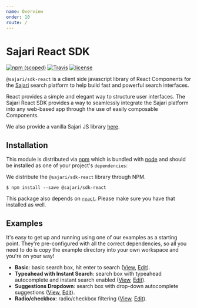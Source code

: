 ```yaml
---
name: Overview
order: 10
route: /
---
```


# Sajari React SDK
[![npm (scoped)](https://img.shields.io/npm/v/@sajari/sdk-react.svg?style=flat-square)](https://www.npmjs.com/package/@sajari/sdk-react)
[![Travis](https://img.shields.io/travis/sajari/sajari-sdk-react.svg?style=flat-square)](https://travis-ci.org/sajari/sajari-sdk-react)
[![license](https://img.shields.io/npm/l/@sajari/sdk-react.svg?style=flat-square)](./LICENSE)

`@sajari/sdk-react` is a client side javascript library of React Components for the
[Sajari](https://www.sajari.com) search platform to help build fast and powerful search interfaces.

React provides a simple and elegant way to structure user interfaces. The Sajari React SDK provides
a way to seamlessly integrate the Sajari platform into any web-based app through the use of easily
composable Components.

We also provide a vanilla Sajari JS library [here](https://github.com/sajari/sajari-sdk-js/).

## Installation

This module is distributed via [npm](https://www.npmjs.com/) which is bundled with
[node](https://nodejs.org/en/) and should be installed as one of your project's `dependencies`:


We distribute the `@sajari/sdk-react` library through NPM.

```shell
$ npm install --save @sajari/sdk-react
```

This package also depends on [`react`](https://www.npmjs.com/package/react).
Please make sure you have that installed as well.

## Examples

It's easy to get up and running using one of our examples as a starting point.
They're pre-configured with all the correct dependencies, so all you need to do is copy the example
directory into your own workspace and you're on your way!

* **Basic**: basic search box, hit enter to search (<a href="https://3vy8p6k7z1.codesandbox.io/" target="_blank">View</a>, <a href="https://codesandbox.io/s/3vy8p6k7z1" target="_blank">Edit</a>).
* **Typeahead with Instant Search**: search box with typeahead autocomplete and instant search enabled (<a href="https://5zz60m4l0p.codesandbox.io/" target="_blank">View</a>, <a href="https://codesandbox.io/s/5zz60m4l0p" target="_blank">Edit</a>).
* **Suggestions Dropdown**: search box with drop-down autocomplete suggestions (<a href="https://pvo0pxojx.codesandbox.io/" target="_blank">View</a>, <a href="https://codesandbox.io/s/pvo0pxojx" target="_blank">Edit</a>).
* **Radio/checkbox**: radio/checkbox filtering (<a href="https://w64pm94vn8.codesandbox.io/" target="_blank">View</a>, <a href="https://codesandbox.io/s/w64pm94vn8" target="_blank">Edit</a>).


<!-- TODO(@benhinchley): build examples in codesandbox

* [Sliding autocomplete dropdown](./examples/sliding-autocomplete-dropdown): search box enabled by clicking search icon.
* [Standard search](./examples/standard-search/): instant search with autocomplete + tab filtering.
* [Aggregate](./examples/aggregate/): aggregate filtering.

-->